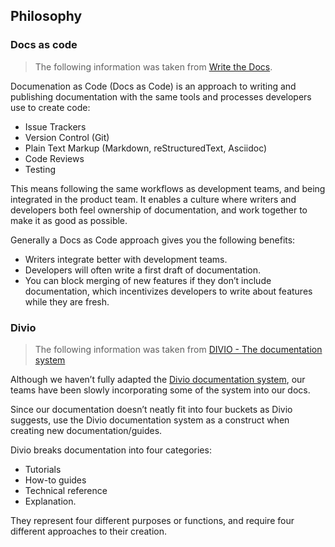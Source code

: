 ## Philosophy

### Docs as code

>The following information was taken from [Write the Docs](https://www.writethedocs.org/guide/docs-as-code/).

Documenation as Code (Docs as Code) is an approach to writing and publishing documentation with the same tools and processes developers use to create code:

- Issue Trackers
- Version Control (Git)
- Plain Text Markup (Markdown, reStructuredText, Asciidoc)
- Code Reviews
- Testing

This means following the same workflows as development teams, and being integrated in the product team. It enables a culture where writers and developers both feel ownership of documentation, and work together to make it as good as possible.

Generally a Docs as Code approach gives you the following benefits:

- Writers integrate better with development teams.
- Developers will often write a first draft of documentation.
- You can block merging of new features if they don’t include documentation, which incentivizes developers to write about features while they are fresh.


### Divio

>The following information was taken from [DIVIO - The documentation system](https://documentation.divio.com/)

Although we haven't fully adapted the [Divio documentation system](https://documentation.divio.com/), our teams have been slowly incorporating some of the system into our docs.

Since our documentation doesn't neatly fit into four buckets as Divio suggests, use the Divio documentation system as a construct when creating new documentation/guides.

Divio breaks documentation into four categories:

- Tutorials
- How-to guides
- Technical reference
- Explanation. 

They represent four different purposes or functions, and require four different approaches to their creation.